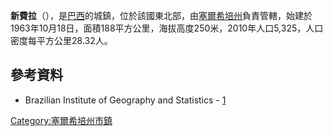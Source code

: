 {{coord|10|15|50|S|37|18|46|W|scale:30000|display=title}}

'''新費拉'''（{{lang-pt|Feira Nova}}），是[[巴西|巴西]]的城鎮，位於該國東北部，由[[塞爾希培州|塞爾希培州]]負責管轄，始建於1963年10月18日，面積188平方公里，海拔高度250米，2010年人口5,325，人口密度每平方公里28.32人。

==參考資料==
*Brazilian Institute of Geography and Statistics - [https://web.archive.org/web/20080611095922/http://www.ibge.gov.br/cidadesat/default.php]

{{Brazil-geo-stub}}
{{塞爾希培州市鎮}}
[[Category:塞爾希培州市鎮|Category:塞爾希培州市鎮]]